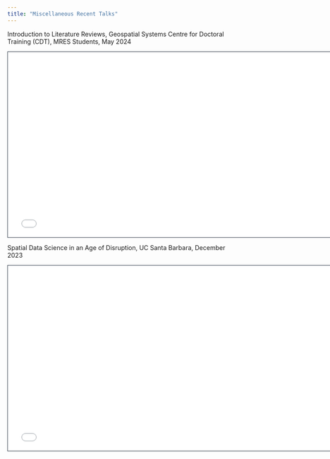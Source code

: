 ```yaml
---
title: "Miscellaneous Recent Talks"
---
```


Introduction to Literature Reviews, Geospatial Systems Centre for Doctoral Training (CDT), MRES Students, May 2024

<iframe class="slide-deck" src="Lit_reviews/Lit_reviews.html" height="420" width="750" style="border: 1px solid #2e3846;"></iframe>

Spatial Data Science in an Age of Disruption, UC Santa Barbara, December 2023

<iframe class="slide-deck" src="UCSB_Disruptions/UCSB_disruptions.html" height="420" width="750" style="border: 1px solid #2e3846;"></iframe>